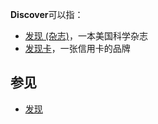 '''Discover'''可以指：
* [[发现_(杂志)|发现 (杂志)]]，一本美国科学杂志
* [[发现卡|发现卡]]，一张信用卡的品牌

== 参见 ==
* [[发现|发现]]

{{disambig|cat=非中文名稱消歧義}}